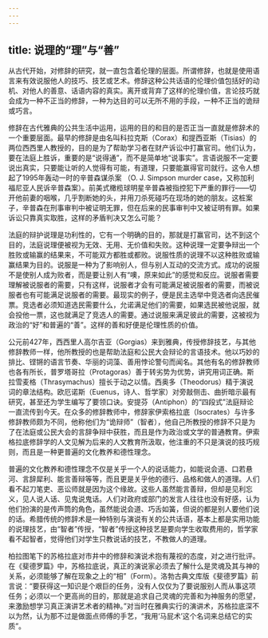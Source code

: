 ```yaml
---
---
---
```

title: 说理的“理”与“善”
---





从古代开始，对修辞的研究，就一直包含着伦理的层面。所谓修辞，也就是使用语言来有效说服他人的技巧、技艺或艺术。修辞这种公共话语的伦理价值包括好的动机、对他人的善意、话语内容的真实。离开或背弃了这样的伦理价值，言论技巧就会成为一种不正当的修辞，一种为达目的可以无所不用的手段，一种不正当的诡辩或巧言。

修辞在古代雅典的公共生活中运用，运用的目的和目的是否正当一直就是修辞术的一个重要层面。最早的修辞是由名叫科拉克斯（Corax）和提西亚斯（Tisias）的两位西西里人教授的，目的是为了帮助学习者在财产诉讼中打赢官司。他们认为，要在法庭上胜诉，重要的是“说得通”，而不是简单地“说事实”。言语说服不一定要说出真实，只要能让听的人觉得有可能，有道理，只要能赢得官司就行。这令人想起了1995年轰动一时的辛普森谋杀案 （O. J. Simpson murder case，又称加利福尼亚人民诉辛普森案）。前美式橄榄球明星辛普森被指控犯下严重的罪行——切开他前妻的咽喉，几乎割断她的头，并用刀杀死碰巧在现场的她的朋友。这桩案子，辛普森在刑事审判中被证明无罪，但在后来的民事审判中又被证明有罪。如果诉讼只靠真实取胜，这样的矛盾判决又怎么可能？

法庭的辩护说理是功利性的，它有一个明确的目的，那就是打赢官司，达不到这个目的，法庭说理便被视为无效、无用、无价值和失败。这种说理一定要争辩出一个胜败或输赢的结果来，不可能双方都胜或都败。说服性质的说理不以这种胜败或输赢结果为目的。说服是一种为了影响别人，但与别人互动的交流方式。成功的说服不是使别人成为败者，而是要让别人有“噢，原来如此”的感觉和反应。说服者需要理解被说服者的需要，只有这样，说服者才会有可能满足被说服者的需要，而被说服者也有可能满足说服者的需要。最现实的例子，便是民主选举中竞选者向选民催票。竞选者必须知道选民需要什么，允诺满足他们的需要，如果选民被他说服，就会投他一票，这也就满足了竞选人的需要。通过说服来满足彼此的需要，这被视为政治的“好”和普遍的“善”。这样的善和好便是伦理性质的价值。

公元前427年，西西里人高尔吉亚（Gorgias）来到雅典，传授修辞技艺，与其他修辞教师一样，他所教授的也是帮助法庭和公民大会辩论的言语技术。他以巧妙的排比、铿锵的语言节奏、华丽的词藻、善用悖论警句而闻名。其他有名的修辞教师也各有所长，普罗塔哥拉（Protagoras）善于转劣势为优势，讲究用词正确。斯拉雪麦格（Thrasymachus）擅长于动之以情。西奥多（Theodorus）精于演说词的章法结构。欧厄诺斯（Euenus，诗人、哲学家）对旁敲侧击、曲折暗示最有研究，甚至还为学生编写了要领口诀。安提芬（Antiphon）的“四段式”法庭辩论一直流传到今天。在众多的修辞教师中，修辞家伊索格拉底（Isocrates）与许多修辞教师颇为不同，他称他们为“诡辩师”（智者），他自己所教授的修辞不只是为了在法庭或公民大会的言辞争辩中获胜，而且是作为政治或文学的普通教育。伊索格拉底修辞学的人文见解为后来的人文教育所汲取，他注重的不只是演说的技巧规则，而且是一种更普遍的文化教养和德性理念。

普遍的文化教养和德性理念不仅是关乎一个人的说话能力，如能说会道、口若悬河、言辞犀利、能言善辩等等，而且更是关乎他的德行、品格和做人的道理。人们看不起刀笔吏、恶讼师就是因为这个缘故。这些人虽然能言善辩，但却是见利忘义，见人说人话、见鬼说鬼话。人们对政府或部门的发言人往往也没有好感，认为他们扮演的是传声筒的角色，虽然能说会道、巧舌如簧，但说的都是别人要他们说的话。希腊传统的修辞术是一种特别与演说有关的公共话语，基本上都是实用功能的说理技艺，由“智者”传授，“智者”传授这种技艺是要向学生收取费用的，哲学家看不起智者，觉得他们对学生只教说话的技艺，不教做人的道理。

柏拉图笔下的苏格拉底对市井中的修辞和演说术抱有蔑视的态度，对之进行批评。在《斐德罗篇》中，苏格拉底说，真正的演说家必须去了解什么是灵魂及其与神的关系，必须能够了解在现象之上的“相”（Form）。洛勃古典文库版《斐德罗篇》前言说：“要获得这一知识是个艰巨的任务，没有人仅仅为了要说服别人而从事这项任务；必须以一个更高尚的目的，那就是追求自己灵魂的完善和为神服务的愿望，来激励想学习真正演讲艺术者的精神。”对当时在雅典实行的演讲术，苏格拉底深不以为然，认为那不过是做面点师傅的手艺，“我用‘马屁术’这个名词来总结它的实质”。
